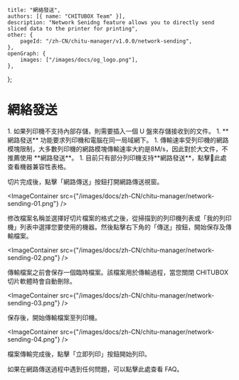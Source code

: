 	title: "網絡發送",
	authors: [{ name: "CHITUBOX Team" }],
	description: "Network Senidng feature allows you to directly send sliced data to the printer for printing",
	other: {
		pageId: "/zh-CN/chitu-manager/v1.0.0/network-sending",
	},
	openGraph: {
		images: ["/images/docs/og_logo.png"],
	},
};

# 網絡發送

<Admonition type="note" title="注意">
	1. 如果列印機不支持內部存儲，則需要插入一個 U 盤來存儲接收到的文件。
	1. **網路發送** 功能要求列印機和電腦在同一局域網下。
	1. 傳輸速率受列印機的網路模塊限制，大多數列印機的網路模塊傳輸速率大約是8M/s，因此對於大文件，不推薦使用 **網路發送**。
	1. 目前只有部分列印機支持**網路發送**，點擊<SpanA href="https://wkhvloo2kw.feishu.cn/docx/W9XedDtuqoHK2IxsicvccQthngf">📃此處</SpanA>查看機器兼容性表格。
</Admonition>

切片完成後，點擊「網路傳送」按鈕打開網路傳送視窗。

<ImageContainer
	src={"/images/docs/zh-CN/chitu-manager/network-sending-01.png"}
/>

修改檔案名稱並選擇好切片檔案的格式之後，從掃描到的列印機列表或「我的列印機」列表中選擇您要使用的機器。然後點擊右下角的「傳送」按鈕，開始保存及傳輸檔案。

<ImageContainer
	src={"/images/docs/zh-CN/chitu-manager/network-sending-02.png"}
/>

傳輸檔案之前會保存一個臨時檔案。該檔案用於傳輸過程，當您關閉 CHITUBOX 切片軟體時會自動刪除。

<ImageContainer
	src={"/images/docs/zh-CN/chitu-manager/network-sending-03.png"}
/>

保存後，開始傳輸檔案至列印機。

<ImageContainer
	src={"/images/docs/zh-CN/chitu-manager/network-sending-04.png"}
/>

檔案傳輸完成後，點擊「立即列印」按鈕開始列印。

如果在網路傳送過程中遇到任何問題，可以點擊<NextLink href="/zh-TW/faq/latest/chitu-manager-faq">此處</NextLink>查看 FAQ。

